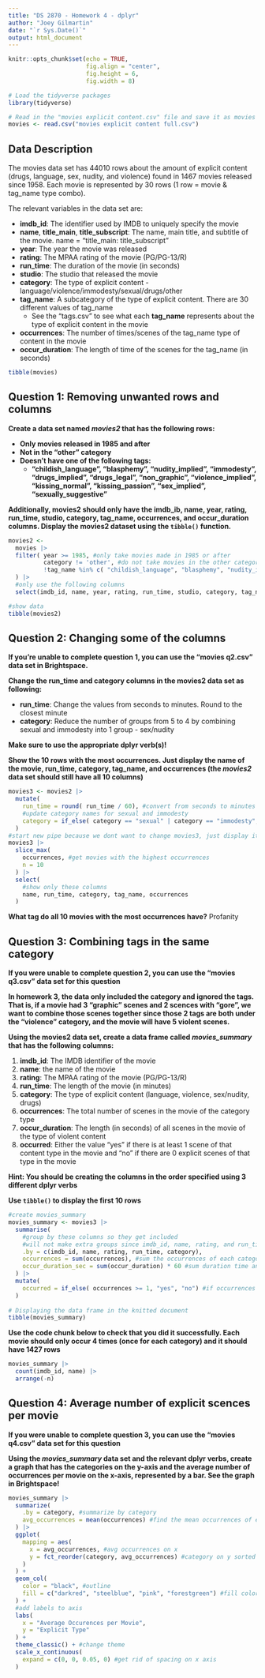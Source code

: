 ```yaml
---
title: "DS 2870 - Homework 4 - dplyr"
author: "Joey Gilmartin"
date: "`r Sys.Date()`"
output: html_document
---
```


```r
knitr::opts_chunk$set(echo = TRUE,
                      fig.align = "center",
                      fig.height = 6,
                      fig.width = 8)

# Load the tidyverse packages
library(tidyverse)

# Read in the "movies explicit content.csv" file and save it as movies
movies <- read.csv("movies explicit content full.csv")
```

## Data Description

The movies data set has 44010 rows about the amount of explicit content (drugs, language, sex,  nudity, and violence) found in 1467 movies released since 1958. Each movie is represented by 30 rows (1 row = movie & tag_name type combo).

The relevant variables in the data set are:

- **imdb_id**: The identifier used by IMDB to uniquely specify the movie
- **name**, **title_main**, **title_subscript**: The name, main title, and subtitle of the movie. name = "title_main: title_subscript"
- **year**: The year the movie was released
- **rating**: The MPAA rating of the movie (PG/PG-13/R)
- **run_time**: The duration of the movie (in seconds)
- **studio**: The studio that released the movie
- **category**: The type of explicit content - language/violence/immodesty/sexual/drugs/other
- **tag_name**: A subcategory of the type of explicit content. There are 30 different values of tag_name
  - See the "tags.csv" to see what each **tag_name** represents about the type of explicit content in the movie
- **occurrences**: The number of times/scenes of the tag_name type of content in the movie
- **occur_duration**: The length of time of the scenes for the tag_name (in seconds)


```r
tibble(movies)
```

\newpage

## Question 1: Removing unwanted rows and columns

**Create a data set named *movies2* that has the following rows:**

- **Only movies released in 1985 and after**
- **Not in the "other" category**
- **Doesn't have one of the following tags:** 
  - **"childish_language", "blasphemy", "nudity_implied", "immodesty", "drugs_implied", "drugs_legal", "non_graphic", "violence_implied", "kissing_normal", "kissing_passion", "sex_implied", "sexually_suggestive"**
  
**Additionally, movies2 should only have the imdb_ib, name, year, rating, run_time, studio, category, tag_name, occurrences, and occur_duration columns. Display the movies2 dataset using the `tibble()` function.**   

```r
movies2 <- 
  movies |> 
  filter( year >= 1985, #only take movies made in 1985 or after
          category != 'other', #do not take movies in the other category
          !tag_name %in% c( "childish_language", "blasphemy", "nudity_implied", "immodesty", "drugs_implied", "drugs_legal", "non_graphic", "violence_implied", "kissing_normal", "kissing_passion", "sex_implied", "sexually_suggestive") #do not take these tag names
  ) |> 
  #only use the following columns
  select(imdb_id, name, year, rating, run_time, studio, category, tag_name, occurrences, occur_duration)

#show data
tibble(movies2)
```


\newpage

## Question 2: Changing some of the columns

**If you're unable to complete question 1, you can use the "movies q2.csv" data set in Brightspace.**

**Change the run_time and category columns in the movies2 data set as following:**

- **run_time**: Change the values from seconds to minutes. Round to the closest minute
- **category**: Reduce the number of groups from 5 to 4 by combining sexual and immodesty into 1 group - sex/nudity

**Make sure to use the appropriate dplyr verb(s)!**

**Show the 10 rows with the most occurrences. Just display the name of the movie, run_time, category, tag_name, and occurrences (the *movies2* data set should still have all 10 columns)**

```r

movies3 <- movies2 |> 
  mutate(
    run_time = round( run_time / 60), #convert from seconds to minutes
    #update category names for sexual and immodesty
    category = if_else( category == "sexual" | category == "immodesty", "sex/nudity", category)
  )
#start new pipe because we dont want to change movies3, just display it in this manner
movies3 |> 
  slice_max(
    occurrences, #get movies with the highest occurrences
    n = 10
  ) |> 
  select(
    #show only these columns
    name, run_time, category, tag_name, occurrences
  )


```

**What tag do all 10 movies with the most occurrences have?**
Profanity


\newpage

## Question 3: Combining tags in the same category

**If you were unable to complete question 2, you can use the "movies q3.csv" data set for this question**

**In homework 3, the data only included the category and ignored the tags. That is, if a movie had 3 "graphic" scenes and 2 scences with "gore", we want to combine those scenes together since those 2 tags are both under the "violence" category, and the movie will have 5 violent scenes.**

**Using the movies2 data set, create a data frame called *movies_summary* that has the following columns:**

1) **imdb_id**: The IMDB identifier of the movie
2) **name**: the name of the movie
3) **rating**: The MPAA rating of the movie (PG/PG-13/R)
4) **run_time**: The length of the movie (in minutes)
5) **category**: The type of explicit content (language, violence, sex/nudity, drugs)
6) **occurrences**: The total number of scenes in the movie of the category type
7) **occur_duration**: The length (in seconds) of all scenes in the movie of the type of violent content
8) **occurred**: Either the value "yes" if there is at least 1 scene of that content type in the movie and "no" if there are 0 explicit scenes of that type in the movie

**Hint: You should be creating the columns in the order specified using 3 different dplyr verbs**

**Use `tibble()` to display the first 10 rows**

```r
#create movies_summary
movies_summary <- movies3 |> 
  summarise(
    #group by these columns so they get included
    #will not make extra groups since imdb_id, name, rating, and run_time do not vary for any given movie
    .by = c(imdb_id, name, rating, run_time, category),
    occurrences = sum(occurrences), #sum the occurrences of each category in all movies
    occur_duration_sec = sum(occur_duration) * 60 #sum duration time and multiply by 60 to get in seconds
  ) |> 
  mutate(
    occurred = if_else( occurrences >= 1, "yes", "no") #if occurrences is 1 or more, this category occurred
  )
  
# Displaying the data frame in the knitted document
tibble(movies_summary)
```

**Use the code chunk below to check that you did it successfully. Each movie should only occur 4 times (once for each category) and it should have 1427 rows**

```r
movies_summary |> 
  count(imdb_id, name) |> 
  arrange(-n)
```


\newpage

## Question 4: Average number of explicit scences per movie

**If you were unable to complete question 3, you can use the "movies q4.csv" data set for this question**

**Using the *movies_summary* data set and the relevant dplyr verbs, create a graph that has the categories on the y-axis and the average number of occurrences per movie on the x-axis, represented by a bar. See the graph in Brightspace!**

```r
movies_summary |>
  summarize(
    .by = category, #summarize by category
    avg_occurrences = mean(occurrences) #find the mean occurrences of each category
  ) |> 
  ggplot(
    mapping = aes(
      x = avg_occurrences, #avg occurrences on x
      y = fct_reorder(category, avg_occurrences) #category on y sorted by avg_occurrences
    )
  ) +
  geom_col(
    color = "black", #outline
    fill = c("darkred", "steelblue", "pink", "forestgreen") #fill colors
  ) +
  #add labels to axis
  labs(
    x = "Average Occurences per Movie",
    y = "Explicit Type"
  ) +
  theme_classic() + #change theme
  scale_x_continuous(
    expand = c(0, 0, 0.05, 0) #get rid of spacing on x axis
  )



```



